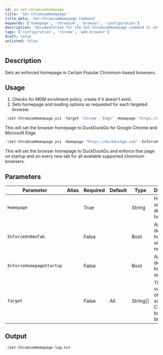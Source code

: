 ```yaml
---
id: ps-set-chromiumhomepage
title: 'Set-ChromiumHomepage'
title_meta: 'Set-ChromiumHomepage Command'
keywords: ['homepage', 'chromium', 'browser', 'configuration']
description: 'Documentation for the Set-ChromiumHomepage command to set and enforce the homepage in Chromium-based browsers.'
tags: ['configuration', 'chrome', 'web-browser']
draft: false
unlisted: false
---
```


## Description
Sets an enforced homepage in Certain Popular Chromium-based browsers.

## Usage
1. Checks for MDM enrollment policy, create if it doesn't exist.
2. Sets homepage and loading options as requested for each targeted browser.



```powershell
.\Set-ChromiumHomepage.ps1 -Target 'Chrome','Edge' -Homepage 'https://duckduckgo.com'
```
This will set the browser homepage to DuckDuckGo for Google Chrome and Microsoft Edge.

```powershell
.\Set-ChromiumHomepage.ps1 -Homepage "https://duckduckgo.com" -EnforceOnNewTab -EnforceHomepageStartup
```
This will set the browser homepage to DuckDuckGo and enforce that page on startup and on every new tab for all available supported chromium browsers.


## Parameters
| Parameter         | Alias | Required  | Default   | Type      | Description                               |
| ----------------- | ----- | --------- | --------- | --------- | ----------------------------------------- |
| `Homepage`        |       | True      |           | String    | Holds the url to the desired homepage.                                          |
| `EnforceOnNewTab` |       | False     |           | Bool      | Applies the desired homepage url to every new tab.                                          |
| `EnforceHomepageStartup`  |   | False |           | Bool      | Applies the desired homepage on startup.                                          |
| `Target`          |       | False     |  All      | String[]  | This is a validate set of all supported Chromium based browsers.   |


## Output

    .\Set-ChromiumHomepage-log.txt










